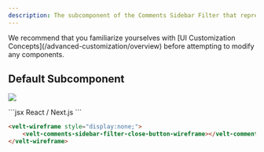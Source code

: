 ```yaml
---
description: The subcomponent of the Comments Sidebar Filter that represents the Close button
---
```


<Note>
We recommend that you familiarize yourselves with [UI Customization Concepts](/advanced-customization/overview) before attempting to modify any components.
</Note>


## Default Subcomponent

![](/images/customization/filter-close.png)

<RequestExample>
```jsx React / Next.js
<VeltWireframe>
    <VeltCommentsSidebarWireframe.Filter.CloseButton />
</VeltWireframe>
```

```HTML HTML
<velt-wireframe style="display:none;">
    <velt-comments-sidebar-filter-close-button-wireframe></velt-comments-sidebar-filter-close-button-wireframe>
</velt-wireframe>
```


</RequestExample>
